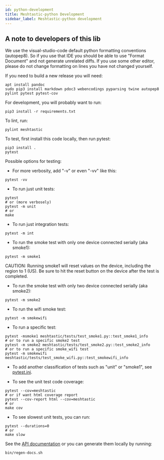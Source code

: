 ```yaml
---
id: python-development
title: Meshtastic-python Development
sidebar_label: Meshtastic-python development
---
```


## A note to developers of this lib

We use the visual-studio-code default python formatting conventions (autopep8). So if you use that IDE you should be able to use "Format Document" and not generate unrelated diffs. If you use some other editor, please do not change formatting on lines you have not changed yourself.

If you need to build a new release you will need:

```
apt install pandoc
sudo pip3 install markdown pdoc3 webencodings pyparsing twine autopep8 pylint pytest pytest-cov
```

For development, you will probably want to run:

```
pip3 install -r requirements.txt
```

To lint, run:

```
pylint meshtastic
```

To test, first install this code locally, then run pytest:

```
pip3 install .
pytest
```

Possible options for testing:

- For more verbosity, add "-v" or even "-vv" like this:

```
pytest -vv
```

- To run just unit tests:

```
pytest
# or (more verbosely)
pytest -m unit
# or
make
```

- To run just integration tests:

```
pytest -m int
```

- To run the smoke test with only one device connected serially (aka smoke1):

```
pytest -m smoke1
```

CAUTION: Running smoke1 will reset values on the device, including the region to 1 (US).
Be sure to hit the reset button on the device after the test is completed.

- To run the smoke test with only two device connected serially (aka smoke2):

```
pytest -m smoke2
```

- To run the wifi smoke test:

```
pytest -m smokewifi
```

- To run a specific test:

```
pytest -msmoke1 meshtastic/tests/test_smoke1.py::test_smoke1_info
# or to run a specific smoke2 test
pytest -m smoke2 meshtastic/tests/test_smoke2.py::test_smoke2_info
# or to run a specific smoke_wifi test
pytest -m smokewifi meshtastic/tests/test_smoke_wifi.py::test_smokewifi_info
```

- To add another classification of tests such as "unit" or "smoke1", see [pytest.ini](https://github.com/meshtastic/Meshtastic-python/blob/master/pytest.ini).

- To see the unit test code coverage:

```
pytest --cov=meshtastic
# or if want html coverage report
pytest --cov-report html --cov=meshtastic
# or
make cov
```

- To see slowest unit tests, you can run:

```
pytest --durations=0
# or
make slow
```

See the [API documentation](https://python.meshtastic.org) or you can generate them locally by running:

```
bin/regen-docs.sh
```
